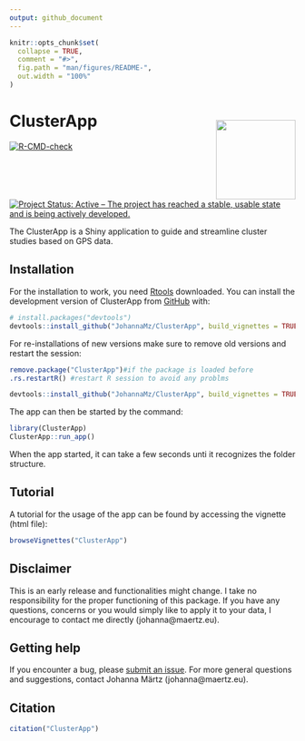 ```yaml
---
output: github_document
---
```


<!-- README.md is generated from README.Rmd. Please edit that file -->


```r
knitr::opts_chunk$set(
  collapse = TRUE,
  comment = "#>",
  fig.path = "man/figures/README-",
  out.width = "100%"
)
```


# ClusterApp <img style="padding: 15px 0px 0px 0px;"  src='inst/app/www/favicon_withtext.png' align="right" height="140"/>


<!-- badges: start -->
[![R-CMD-check](https://github.com/JohannaMz/ClusterApp/actions/workflows/R-CMD-check.yaml/badge.svg)](https://github.com/JohannaMz/ClusterApp/actions/workflows/R-CMD-check.yaml)
[![Project Status: Active – The project has reached a stable, usable state and is being actively developed.](https://www.repostatus.org/badges/latest/active.svg)](https://www.repostatus.org/#active)
<!-- ![pkgcheck](https://github.com/JohannaMz/ClusterApp/workflows/pkgcheck/badge.svg)](https://github.com/JohannaMz/ClusterApp/actions?query=workflow%3Apkgcheck) -->
<!-- badges: end -->

The ClusterApp is a Shiny application to guide and streamline cluster studies based on GPS data.

## Installation

For the installation to work, you need [Rtools](https://cran.r-project.org/bin/windows/Rtools/) downloaded. 
You can install the development version of ClusterApp from [GitHub](https://github.com/) with:

``` r
# install.packages("devtools")
devtools::install_github("JohannaMz/ClusterApp", build_vignettes = TRUE)
```
For re-installations of new versions make sure to remove old versions and restart the session: 

``` r
remove.package("ClusterApp")#if the package is loaded before
.rs.restartR() #restart R session to avoid any problms

devtools::install_github("JohannaMz/ClusterApp", build_vignettes = TRUE)
```

The app can then be started by the command:

``` r
library(ClusterApp)
ClusterApp::run_app()
```
When the app started, it can take a few seconds unti it recognizes the folder structure.


## Tutorial 

A tutorial for the usage of the app can be found by accessing the vignette (html file):

``` r
browseVignettes("ClusterApp")
```

## Disclaimer

This is an early release and functionalities might change. I take no responsibility for the proper functioning of this package. If you have any questions, concerns or you would simply like to apply it to your data, I encourage to contact me directly (johanna@maertz.eu). 

## Getting help

If you encounter a bug, please [submit an issue](https://github.com/JohannaMz/ClusterApp/issues). For more general questions and suggestions, contact Johanna Märtz (johanna@maertz.eu).

## Citation

```r
citation("ClusterApp")
```
